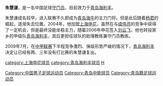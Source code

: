 {{Football player infobox
| playername = 朱慧谦
| image = 
| fullname = 朱慧谦
| englishfullname = Zhu Huiqian
| nickname =
| dateofbirth ={{birth date and age|1979|9|8}}
| height={{height|m=1.88}}
| countryofbirth = {{CHN}}
| cityofbirth = [[山东|山东]][[青岛|青岛]]
| currentclub  = [[青岛海利丰|青岛海利丰]]
| position = 守门员
| youthyears = 1995-1998年
| youthclubs = [[青岛海牛|青岛海牛]]
| years = 1999-2003年<br/>2004-2005年<br/>2006-2007年<br/>2009-
| clubs = [[青岛海牛|青岛海牛]]<br/>[[上海申花|上海申花]]<br/>[[青岛海利丰|青岛海利丰]]<br/>[[青岛海利丰|青岛海利丰]]
| caps(goals)= 26{{0}}(0)<br/>{{0}}6{{0}}(-8)
}}
'''朱慧谦'''{{BD|1979年|9月8日|||Z}}，是一名中国足球[[守门员|守门员]]，目前效力于[[青岛海利丰|青岛海利丰]]。

朱慧谦成名较早，进入联赛不久即成为[[青岛海牛|青岛海牛]]的主力门将，但是此后随着[[杨君|杨君]]的崛起，逐渐失去位置。2004年，他加盟[[上海申花|上海申花]]，虽然在与[[虞伟亮|虞伟亮]]的竞争中获得了一定机会，但是最终没能坐稳主力，随着2006年申花签入[[刘云飞|刘云飞]]，他也转投家乡的甲级队[[青岛海利丰|青岛海利丰]]，其后更担任球队的助理教练兼守门员教练。

2009年7月，在[[中甲联赛|中甲联赛]]下半程竞争激烈、保级形势严峻的情况下，[[青岛海利丰|青岛海利丰]]决定让已经有两、三年没有打比赛的朱慧谦复出。

{{DEFAULTSORT:ZHU Huiqian}}
[[Category:中国男子足球运动员|Category:中国男子足球运动员]]
[[Category:青岛中能球员|Category:青岛中能球员]]
[[category:上海申花球员|category:上海申花球员]]
[[category:青岛海利丰球员|category:青岛海利丰球员]]
[[Category:青岛籍足球运动员|Category:青岛籍足球运动员]]
[[category:朱姓|H]]